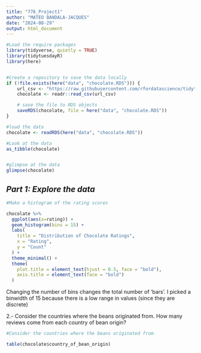 ```yaml
---
title: "776_Project1"
author: "MATEO BANDALA-JACQUES"
date: "2024-08-29"
output: html_document
---
```


```r
#Load the require packages
library(tidyverse, quietly = TRUE)
library(tidytuesdayR)
library(here)


#Create a repository to save the data locally
if (!file.exists(here("data", "chocolate.RDS"))) {
    url_csv <- "https://raw.githubusercontent.com/rfordatascience/tidytuesday/master/data/2022/2022-01-18/chocolate.csv"
    chocolate <- readr::read_csv(url_csv)

    # save the file to RDS objects
    saveRDS(chocolate, file = here("data", "chocolate.RDS"))
}

#load the data
chocolate <- readRDS(here("data", "chocolate.RDS"))

#Look at the data
as_tibble(chocolate)


#glimpse at the data
glimpse(chocolate)


```

## *Part 1: Explore the data*

```r

#Make a histogram of the rating scores

chocolate %>%
  ggplot(aes(x=rating)) +
  geom_histogram(bins = 15) +
  labs(
    title = "Distribution of Chocolate Ratings",
    x = "Rating",
    y = "Count"
  ) +
  theme_minimal() +
  theme(
    plot.title = element_text(hjust = 0.5, face = "bold"),
    axis.title = element_text(face = "bold")
  )

```
Changing the number of bins changes the total number of 'bars'. I picked a binwidth of 15 because there is a 
low range in values (since they are discrete)


2.- Consider the countries where the beans originated from. How many reviews come from each country of bean origin?

```r

#Consider the countries where the beans originated from. 

table(chocolate$country_of_bean_origin)






```
